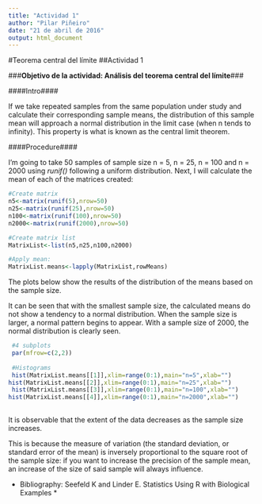 ```yaml
---
title: "Actividad 1"
author: "Pilar Piñeiro"
date: "21 de abril de 2016"
output: html_document
---
```


#Teorema central del límite
##Actividad 1

###**Objetivo de la actividad: Análisis del teorema central del límite**###



####Intro####


If we take repeated samples from the same population under study and calculate their corresponding sample means, the distribution of this sample mean will approach a normal distribution in the limit case (when n tends to infinity). This property is what is known as the central limit theorem.
 
####Procedure####


I'm going to take 50 samples of sample size n = 5, n = 25, n = 100 and n = 2000
using *runif()* following a uniform distribution. Next, I will calculate the mean of each of the matrices created:

```r
#Create matrix
n5<-matrix(runif(5),nrow=50)
n25<-matrix(runif(25),nrow=50)
n100<-matrix(runif(100),nrow=50)
n2000<-matrix(runif(2000),nrow=50)

#Create matrix list
MatrixList<-list(n5,n25,n100,n2000)

#Apply mean:
MatrixList.means<-lapply(MatrixList,rowMeans)
```

The plots below show the results of the distribution of the means based on the sample size.

It can be seen that with the smallest sample size, the calculated means do not show a tendency to a normal distribution. When the sample size is larger, a normal pattern begins to appear. With a sample size of 2000, the normal distribution is clearly seen.


```r
 #4 subplots
 par(mfrow=c(2,2))
 
 #Histograms
 hist(MatrixList.means[[1]],xlim=range(0:1),main="n=5",xlab="")
hist(MatrixList.means[[2]],xlim=range(0:1),main="n=25",xlab="")
 hist(MatrixList.means[[3]],xlim=range(0:1),main="n=100",xlab="")
hist(MatrixList.means[[4]],xlim=range(0:1),main="n=2000",xlab="") 
 

```

It is observable that the extent of the data decreases as the sample size increases.

This is because the measure of variation (the standard deviation, or standard error of the mean) is inversely proportional to the square root of the sample size: if you want to increase the precision of the sample mean, an increase of the size of said sample will always influence.

* Bibliography: Seefeld K and Linder E. Statistics Using R with Biological Examples *